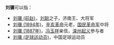 '''刘骥'''可以指：
* [[刘骥_(前赵)|刘骥 (前赵)]]，[[刘聪|刘聪]]之子，济南王、大将军
* [[刘骥_(1894年)|刘骥 (1894年)]]，[[辛亥革命|辛亥革命]]元老，[[国民革命军|国民革命军]]中将
* [[刘骥_(1887年)|刘骥 (1887年)]]，[[冯玉祥|冯玉祥]]亲信，[[滦州起义|滦州起义]]参与者
* [[刘骥_(足球运动员)|刘骥 (足球运动员)]]，中国足球运动员

{{disambig|Cat=二字劉姓人名消歧義}}